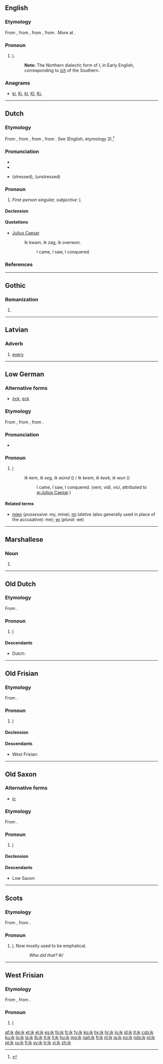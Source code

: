==English==

===Etymology===
From {{etyl|enm}} {{term|ik|lang=enm}}, from {{etyl|ang}} {{term|ic|ic|I|pos=pronoun|lang=ang}}, from {{proto|Germanic|ek|I|pos=pronoun|lang=en}}, from {{proto|Indo-European|éǵh₂|I|pos=pronoun}}. More at {{l|en|I}}.

===Pronoun===
{{head|en|pronoun}}

# {{obsolete}} [[I]].
#: '''Note:''' The Northern dialectic form of ''I'', in Early English, corresponding to ''[[ich]]'' of the Southern.

===Anagrams===
* [[ki#English|ki]], [[Ki#English|Ki]], [[kI#English|kI]], [[KI#English|KI]], [[Ki.#English|Ki.]]

----

==Dutch==

===Etymology===
From {{etyl|dum|nl}} {{term|ic|lang=dum}}, from {{etyl|odt|nl}} {{term|ik|lang=odt}}, from {{proto|Germanic|ek|lang=nl}}, from {{proto|Indo-European|éǵh₂|lang=nl}}.
See {{term|I|lang=en}} (English, etymology 3).<ref>{{R:EWddS|ed=22}}</ref>

===Pronunciation===
* {{rhymes|ɪk|lang=nl}}
* {{audio|Nl-ik.ogg|audio}}
* {{IPA|/ɪk/|lang=nl}} (stressed), {{IPA|/ək/|lang=nl}} (unstressed)

===Pronoun===
{{head|nl|personal pronoun}}

# ''First-person singular, subjective:'' [[I]].

====Declension====
{{nl-decl-personal pronouns}}

====Quotations====
* [[w:Julius Caesar|Julius Caesar]]
*: Ik kwam, ik zag, ik overwon.
*:: I came, I saw, I conquered.

===References===
<references/>

----

==Gothic==

===Romanization===
{{got-rom}}

# {{got-romanization of|𐌹𐌺}}

----

==Latvian==

===Adverb===
{{head|lv|adverb}}

# [[every]]

----

==Low German==

===Alternative forms===
* {{qualifier|Low Prussian}} [[öck]], [[eck]]

===Etymology===
From {{etyl|osx|nds}} {{term|ik|lang=osx}}, from {{proto|Germanic|ek|lang=nds}}, from {{proto|Indo-European|éǵh₂|lang=nds}}.

===Pronunciation===
* {{IPA|/ik/|lang=nds}}

===Pronoun===
{{head|nds|pronoun}}

# {{context|in some dialects|lang=nds}} [[I]] {{n-g|(first person singular pronoun)}}
#: ''Ik kem, ik seg, ik wünd'' ({{nds}}) / ''Ik keem, ik keek, ik wun'' ({{pdt}})
#:: I came, I saw, I conquered. (''veni, vidi, vici'', attributed to [[w:Julius Caesar]].)

====Related terms====
* [[mien]] (''possessive'': my, mine); [[mi]] (''dative'' (also generally used in place of the accusative): me); [[wi]] (''plural'': we)

----

==Marshallese==

===Noun===
{{head|mh|noun}}

# {{alternative spelling of|ek}}

----

==Old Dutch==

===Etymology===
From {{proto|Germanic|ek|lang=odt}}.

===Pronoun===
{{head|odt|pronoun}}

# [[I]]

====Descendants====
* Dutch: {{l|nl|ik}}

----

==Old Frisian==

===Etymology===
From {{proto|Germanic|ek||ik|lang=ofs}}.

===Pronoun===
{{head|ofs|pronoun}}

# [[I]]

====Declension====
{{ofs-decl-ppron}}

====Descendants====
* West Frisian: {{l|fy|ik}}

----

==Old Saxon==

===Alternative forms===
* [[ic]]

===Etymology===
From {{proto|Germanic|ek|lang=osx}}.

===Pronoun===
{{head|osx|pronoun}}

# [[I]]

====Declension====
{{osx-decl-ppron}}

====Descendants====
* Low Saxon: {{l|nds|ik}}

----

==Scots==

===Etymology===
From {{etyl|ang}} {{term|ic|ic|I|pos=pronoun|lang=ang}}, from {{proto|Germanic|ek|I|pos=pronoun|lang=en}}.

===Pronoun===
{{head|en|pronoun}}

# {{rare}} [[I]]. Now mostly used to be emphatical.
:: ''Wha did that? Ik!''

----

==West Frisian==

===Etymology===
From {{etyl|ofs|fy}} {{term|ik|lang=ofs}}, from {{proto|Germanic|ek||ik|lang=fy}}.

===Pronoun===
{{head|fy|pronoun}}

# [[I]]

[[af:ik]]
[[de:ik]]
[[et:ik]]
[[el:ik]]
[[es:ik]]
[[fo:ik]]
[[fr:ik]]
[[fy:ik]]
[[ko:ik]]
[[hy:ik]]
[[hr:ik]]
[[io:ik]]
[[id:ik]]
[[it:ik]]
[[csb:ik]]
[[ku:ik]]
[[lo:ik]]
[[la:ik]]
[[lb:ik]]
[[lt:ik]]
[[li:ik]]
[[hu:ik]]
[[mg:ik]]
[[nah:ik]]
[[fj:ik]]
[[nl:ik]]
[[ja:ik]]
[[no:ik]]
[[nds:ik]]
[[pl:ik]]
[[pt:ik]]
[[ru:ik]]
[[fi:ik]]
[[sv:ik]]
[[tr:ik]]
[[vi:ik]]
[[zh:ik]]